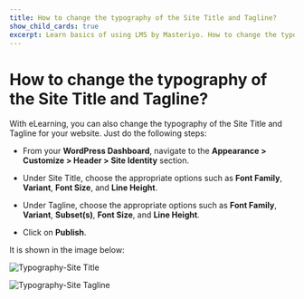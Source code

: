 ---
title: How to change the typography of the Site Title and Tagline?
show_child_cards: true
excerpt: Learn basics of using LMS by Masteriyo. How to change the typography of the Site Title and Tagline.
---

# How to change the typography of the Site Title and Tagline?

With eLearning, you can also change the typography of the Site Title and Tagline for your website. Just do the following steps:

- From your **WordPress Dashboard**, navigate to the **Appearance > Customize > Header > Site Identity** section.

- Under Site Title, choose the appropriate options such as **Font Family**, **Variant**, **Font Size**, and **Line Height**.

- Under Tagline, choose the appropriate options such as **Font Family**, **Variant**, **Subset(s)**, **Font Size**, and **Line Height**.

- Click on **Publish**.

It is shown in the image below:

![Typography-Site Title](https://user-images.githubusercontent.com/109593521/183409647-a42a9949-3c6a-43e7-a039-148380f4d4d2.png)

![Typography-Site Tagline](https://user-images.githubusercontent.com/109593521/183409660-3b4bf12c-eb27-4f8a-9624-40c2d2dba2f2.png)

